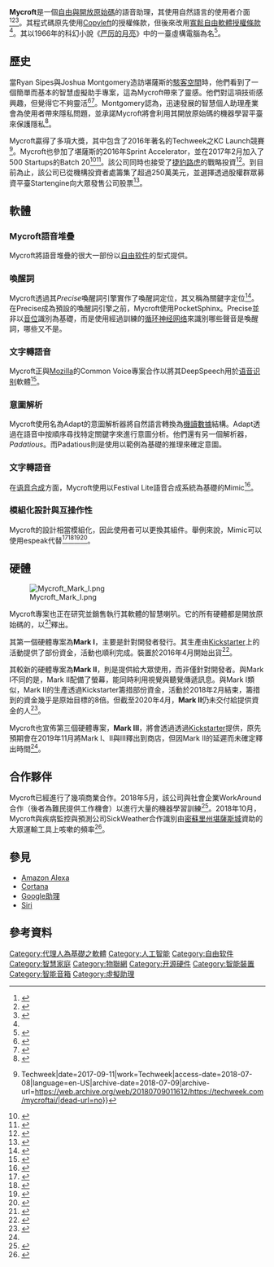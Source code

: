 {{NoteTA
|G1=IT
|G2=FL
|1=zh-hans:严厉的月亮;zh-hant:怒月;zh-tw:怒月;zh-hk:怒月;zh-mo:怒月;
}}
{{Infobox software
 | name                   = Mycroft
 | logo                   = 
 | developer              = Mycroft AI team
 | programming language   = [[Python|Python]]
 | license                = [[Apache许可证|Apache许可证]]<ref name=license>{{Cite web| url=https://mycroft.ai/blog/right-license/| title=Having the Right license is just as important as having a License| date=2017-06-28| accessdate=2020-08-10| archive-date=2020-04-28| archive-url=https://web.archive.org/web/20200428231919/https://mycroft.ai/blog/right-license/| dead-url=no}}</ref>
 | website                = {{URL|https://mycroft.ai/}}
}}

'''Mycroft'''是一個[[自由及开放源代码软件|自由與開放原始碼]]的語音助理，其使用自然語言的使用者介面<ref>{{cite web|url=https://www.cio.com/article/3017983/linux/2015s-most-exciting-linux-devices.html#slide2|title=2015's most exciting Linux devices|last1=Bhartiya|first1=Swapnil|date=2015-12-25|website=CIO magazine|archive-url=https://web.archive.org/web/20180626234543/https://www.cio.com/article/3017983/linux/2015s-most-exciting-linux-devices.html#slide2|archive-date=2018-06-26|accessdate=2017-03-17|dead-url=no}}</ref><ref>{{Cite news|url=https://www.inc.com/matt-hunckler/these-5-artificial-intelligence-startups-are-trans.html|title=5 Growing Artificial Intelligence Startups You Need to Know About|last=Hunckler|first=Matt|date=2017-07-25|work=Inc.com|accessdate=2017-10-06|archive-date=2020-11-09|archive-url=https://web.archive.org/web/20201109012131/https://www.inc.com/matt-hunckler/these-5-artificial-intelligence-startups-are-trans.html|dead-url=no}}</ref><ref>{{Cite news|url=https://www.forbes.com/sites/matthunckler/2017/05/15/this-open-source-ai-voice-assistant-is-challenging-siri-and-alexa-for-market-superiority/#7cfcceba3ec0|title=This Open-Source AI Voice Assistant Is Challenging Siri and Alexa for Market Superiority|last=Hunckler|first=Matt|date=2017-05-15|work=[[Forbes|Forbes]]|accessdate=2017-10-06|archive-url=https://web.archive.org/web/20171013014712/https://www.forbes.com/sites/matthunckler/2017/05/15/this-open-source-ai-voice-assistant-is-challenging-siri-and-alexa-for-market-superiority/#7cfcceba3ec0|archive-date=2017-10-13|dead-url=no}}</ref>。其程式碼原先使用[[Copyleft|Copyleft]]的授權條款，但後來改用[[寬鬆自由軟體授權條款|寬鬆自由軟體授權條款]]<ref name=license/>。其以1966年的科幻小說《[[严厉的月亮|严厉的月亮]]》中的一臺虛構電腦為名<ref>{{cite web |title=Why Name it Mycroft? |url=https://mycroft.ai/blog/why-name-it-mycroft/ |accessdate=2020-08-10 |date=2015-08-14 |archive-date=2020-06-18 |archive-url=https://web.archive.org/web/20200618102943/https://mycroft.ai/blog/why-name-it-mycroft/ |dead-url=no }}</ref>。

== 歷史 ==
當Ryan Sipes與Joshua Montgomery造訪堪薩斯的[[駭客空間|駭客空間]]時，他們看到了一個簡單而基本的智慧虛擬助手專案，這為Mycroft帶來了靈感。他們對這項技術感興趣，但覺得它不夠靈活<ref>{{cite web|url=https://www.popsci.com/ultimate-diy-ai|title=Customize An Open-Source HAL For Your Home|last1=Harrington|first1=Rebecca|date=2016-01-01|website=[[Popular_Science|Popular Science]]|archive-url=https://web.archive.org/web/20180627054807/https://www.popsci.com/ultimate-diy-ai|archive-date=2018-06-27|accessdate=2017-03-17|dead-url=no}}</ref><ref>{{cite web|url=https://www.linux.com/news/mycroft-linuxs-own-ai|title=Mycroft: Linux's Own AI|last=Bhartiya|first=Swapnil|date=2016-01-17|work=Linux.com|accessdate=2016-04-19|archive-date=2017-04-16|archive-url=https://web.archive.org/web/20170416221658/https://www.linux.com/news/mycroft-linuxs-own-ai|dead-url=no}}</ref>。Montgomery認為，迅速發展的智慧個人助理產業會為使用者帶來隱私問題，並承諾Mycroft將會利用其開放原始碼的機器學習平臺來保護隱私<ref>{{Citation|last=Mycroft AI|title=Mycroft StartEngine Equity Offering|date=2018-05-24|url=https://www.youtube.com/watch?time_continue=5&v=NfVD_-breck|accessdate=2018-07-08|archive-date=2020-09-02|archive-url=https://web.archive.org/web/20200902171713/https://www.youtube.com/watch?time_continue=5&v=NfVD_-breck|dead-url=no}}</ref>。

Mycroft贏得了多項大獎，其中包含了2016年著名的Techweek之KC Launch競賽<ref>{{Cite news|url=https://techweek.com/mycroftai/|title=Alexa can you find me a better assistant? {{!}} Techweek|date=2017-09-11|work=Techweek|access-date=2018-07-08|language=en-US|archive-date=2018-07-09|archive-url=https://web.archive.org/web/20180709011612/https://techweek.com/mycroftai/|dead-url=no}}</ref>。Mycroft也參加了堪薩斯的2016年Sprint Accelerator，並在2017年2月加入了500 Startups的Batch 20<ref>{{Cite news|url=https://www.techstars.com/content/blog/announcing-the-2016-class-of-the-sprint-accelerator-powered-by-techstars/|title=Announcing the 2016 Class of the Sprint Accelerator Powered by Techstars!|last=Fein|first=John|date=2016-02-22|work=Techstars|accessdate=2017-09-29|archive-url=https://web.archive.org/web/20170930084039/https://www.techstars.com/content/blog/announcing-the-2016-class-of-the-sprint-accelerator-powered-by-techstars/|archive-date=2017-09-30|dead-url=yes}}</ref><ref>{{Cite news|url=https://techcrunch.com/2017/02/08/heres-the-20th-batch-of-500-startups-companies/|title=Here's the 20th batch of 500 Startups companies|last=Lynley|first=Matthew|date=2017-02-08|work=[[TechCrunch|TechCrunch]]|accessdate=2017-09-29|archive-url=https://web.archive.org/web/20170930035958/https://techcrunch.com/2017/02/08/heres-the-20th-batch-of-500-startups-companies/|archive-date=2017-09-30|dead-url=no}}</ref>。該公司同時也接受了[[捷豹路虎|捷豹路虎]]的戰略投資<ref>{{Cite news|url=http://www.startlandnews.com/2017/02/jaguar-land-rover-invests-artificial-intelligence-startup-mycroft/|title=Jaguar Land Rover invests in artificial intelligence startup Mycroft|last=Burch|first=Bobby|date=2017-02-27|work=Startland News|access-date=2017-09-29|archive-url=https://web.archive.org/web/20180112050405/http://www.startlandnews.com/2017/02/jaguar-land-rover-invests-artificial-intelligence-startup-mycroft/|archive-date=2018-01-12|dead-url=no}}</ref>。到目前為止，該公司已從機構投資者處籌集了超過250萬美元，並選擇透過股權群眾募資平臺Startengine向大眾發售公司股票<ref name="#1">{{Cite web|url=https://www.startengine.com/mycroft-ai|title=Mycroft AI|website=StartEngine|accessdate=2018-07-08|archive-date=2018-07-08|archive-url=https://web.archive.org/web/20180708221048/https://www.startengine.com/mycroft-ai|dead-url=no}}</ref>。

== 軟體 ==

=== Mycroft語音堆疊 ===

Mycroft將語音堆疊的很大一部份以[[自由软件|自由软件]]的型式提供。 

=== 喚醒詞 ===

Mycroft透過其''Precise''喚醒詞引擎實作了喚醒詞定位，其又稱為關鍵字定位<ref>{{Cite web|url=https://github.com/MycroftAI/mycroft-precise/|title=Precise Wake Word Engine|website=GitHub|date=2020-03-30|accessdate=2020-08-10|archive-date=2020-11-12|archive-url=https://web.archive.org/web/20201112040657/https://github.com/MycroftAI/mycroft-precise|dead-url=no}}</ref>。在Precise成為預設的喚醒詞引擎之前，Mycroft使用PocketSphinx。Precise並非以[[音位|音位]]識別為基礎，而是使用經過訓練的[[循环神经网络|循环神经网络]]來識別哪些聲音是喚醒詞，哪些又不是。

=== 文字轉語音 === 

Mycroft正與[[Mozilla|Mozilla]]的Common Voice專案合作以將其DeepSpeech用於[[语音识别|语音识别]]軟體<ref>{{Cite web|url=https://www.allaboutcircuits.com/news/developing-open-source-voice-assistant-interview-mycroft-AI-Steve-Penrod/|title=Developing an Open Source Voice Assistant: Interview with Mycroft AI's Steve Penrod|website=All About Circuits|first=Katie|last=Smith|accessdate=2018-10-24|archive-date=2020-09-24|archive-url=https://web.archive.org/web/20200924180324/https://www.allaboutcircuits.com/news/developing-open-source-voice-assistant-interview-mycroft-AI-Steve-Penrod/|dead-url=no}}</ref>。

=== 意圖解析 ===

Mycroft使用名為Adapt的意圖解析器將自然語言轉換為[[機讀數據|機讀數據]]結構。Adapt透過在語音中按順序尋找特定關鍵字來進行意圖分析。他們還有另一個解析器，''Padatious''。而Padatious則是使用以範例為基礎的推理來確定意圖。

=== 文字轉語音 ===

在[[语音合成|语音合成]]方面，Mycroft使用以Festival Lite語音合成系統為基礎的Mimic<ref>{{cite web|url=https://www.networkworld.com/article/3020009/software/raspberry-pi-based-home-ai-project-open-sources-key-components.html|title=Raspberry Pi-based home AI project open-sources key components|last1=Gold|first1=Jon|date=2016-01-07|website=Network World|archive-url=https://web.archive.org/web/20180519075851/https://www.networkworld.com/article/3020009/software/raspberry-pi-based-home-ai-project-open-sources-key-components.html|archive-date=2018-05-19|accessdate=2017-03-17|dead-url=no}}</ref>。 

=== 模組化設計與互操作性 ===

Mycroft的設計相當模組化，因此使用者可以更換其組件。舉例來說，Mimic可以使用espeak代替<ref>{{cite web|url=https://news.softpedia.com/news/mycroft-releases-key-ai-component-as-open-source-498567.shtml|title=Mycroft Releases Key AI Component as Open Source|last=Stahie|first=Silviu|date=2016-01-07|work=Softpedia News|archive-url=https://web.archive.org/web/20180612184448/https://news.softpedia.com/news/mycroft-releases-key-ai-component-as-open-source-498567.shtml|archive-date=2018-06-12|accessdate=2016-04-24|dead-url=no}}</ref><ref>{{cite web|url=https://www.forbes.com/sites/janakirammsv/2015/08/20/meet-mycroft-the-open-source-alternative-to-amazon-echo/#9fb756562a26|title=Meet Mycroft, The Open Source Alternative To Amazon Echo|last1=MSV|first1=Janakiram|date=2015-08-20|work=[[福布斯|福布斯]]|archive-url=https://web.archive.org/web/20180214073938/https://www.forbes.com/sites/janakirammsv/2015/08/20/meet-mycroft-the-open-source-alternative-to-amazon-echo/#9fb756562a26|archive-date=2018-02-14|accessdate=2017-03-17|dead-url=no}}</ref><ref>{{cite web|url=https://news.softpedia.com/news/mycroft-is-an-ai-for-your-home-powered-by-raspberry-pi-2-and-ubuntu-snappy-489280.shtml|title=Mycroft Is an AI for Your Home Powered by Raspberry Pi 2 and Ubuntu Snappy|last1=Stahie|first1=Silviu|date=2015-08-14|website=Softpedia News|archive-url=https://web.archive.org/web/20170606000237/https://news.softpedia.com/news/mycroft-is-an-ai-for-your-home-powered-by-raspberry-pi-2-and-ubuntu-snappy-489280.shtml|archive-date=2017-06-06|accessdate=2017-03-17|dead-url=no}}</ref><ref>{{cite web|url=https://www.cnet.com/products/mycroft-smart-home-ai-platform/preview/|title=Meet Mycroft, an open-source smart-home AI platform|last=Crist|first=Ry|date=2015-08-17|website=[[CNET|CNET]]|publisher=[[CBS互動|CBS互動]]|archive-url=https://web.archive.org/web/20170621230847/https://www.cnet.com/products/mycroft-smart-home-ai-platform/preview/|archive-date=2017-06-21|accessdate=2017-03-17|dead-url=no}}</ref>。

== 硬體 ==
[[File:Mycroft_Mark_I.png|thumb]]

Mycroft專案也正在研究並銷售執行其軟體的智慧喇叭。它的所有硬體都是開放原始碼的，以{{link-en|CERN開放硬體授權條款|CERN Open Hardware Licence}}<ref>{{cite web|url=https://github.com/MycroftAI/hardware-mycroft-mark-1|title=Github: Mycroft Mark I hardware|website=[[GitHub|GitHub]]|accessdate=2018-03-18|archive-date=2017-07-01|archive-url=https://web.archive.org/web/20170701201029/https://github.com/MycroftAI/hardware-mycroft-mark-1|dead-url=no}}</ref>釋出。

其第一個硬體專案為'''Mark I'''，主要是針對開發者發行。其生產由[[Kickstarter|Kickstarter]]上的活動提供了部份資金，活動也順利完成。裝置於2016年4月開始出貨<ref>{{cite web|url=https://mycroft.ai/blog/making-a-mycroft/|title=Making a Mycroft & First Shipment|last=Adair|first=Kris|date=2016-04-04|website=Mycroft blog|archive-url=https://web.archive.org/web/20180627053956/https://mycroft.ai/blog/making-a-mycroft/|archive-date=2018-06-27|accessdate=2018-03-18|dead-url=no}}</ref>。

其較新的硬體專案為'''Mark II'''，則是提供給大眾使用，而非僅針對開發者。與Mark I不同的是，Mark II配備了螢幕，能同時利用視覺與聽覺傳遞訊息。與Mark I類似，Mark II的生產透過Kickstarter籌措部份資金，活動於2018年2月結束，籌措到的資金幾乎是原始目標的8倍。但截至2020年4月，'''Mark II'''仍未交付給提供資金的人<ref>{{cite web|url=https://www.kickstarter.com/projects/aiforeveryone/mycroft-mark-ii-the-open-voice-assistant/updates|title=Mycroft Mark II: The Open Voice Assistant|last=Montgomery|first=Joshua|date=2018-01-25|website=[[Kickstarter|Kickstarter]]|archive-url=https://web.archive.org/web/20180319004329/https://www.kickstarter.com/projects/aiforeveryone/mycroft-mark-ii-the-open-voice-assistant/updates|archive-date=2018-03-19|accessdate=2018-03-18|dead-url=no}}</ref>。

Mycroft也宣佈第三個硬體專案，'''Mark III'''，將會透過透過[[Kickstarter|Kickstarter]]提供，原先預期會在2019年11月將Mark I、II與III釋出到商店，但因Mark II的延遲而未確定釋出時間<ref name="#1"/>。

==合作夥伴==
Mycroft已經進行了幾項商業合作。2018年5月，該公司與社會企業WorkAround合作（後者為難民提供工作機會）以進行大量的機器學習訓練<ref>{{cite web|url=https://mycroft.ai/blog/refugees-tagging-wake-words-mycroft-workaround-partnership/|title=Using Precise to Help Refugees - Mycroft Partners with WorkAround|date=2018-05-14|accessdate=2018-10-24|archive-date=2020-11-09|archive-url=https://web.archive.org/web/20201109020306/https://mycroft.ai/blog/refugees-tagging-wake-words-mycroft-workaround-partnership/|dead-url=no}}</ref>。2018年10月，Mycroft與疾病監控與預測公司SickWeather合作識別由[[堪薩斯城_(密蘇里州)|密蘇里州堪薩斯城]]資助的大眾運輸工具上咳嗽的頻率<ref>{{Cite web|url=https://www.startlandnews.com/2018/10/cough-detection/|title=Collaboration in the air: Cough detection sensors combine Sickweather, Mycroft tech|website=StartlandNews|access-date=2018-10-24|last=Bezner|first=Elyssa|archive-date=2020-11-09|archive-url=https://web.archive.org/web/20201109033644/https://www.startlandnews.com/2018/10/cough-detection/|dead-url=no}}</ref>。
 
== 參見 ==
{{Portal|自由軟體}}
* [[Amazon_Alexa|Amazon Alexa]]
* [[Cortana|Cortana]]
* [[Google助理|Google助理]]
* [[Siri|Siri]]

==參考資料==
{{reflist}}

{{虛擬助理}}
{{Linux}}
{{智能音箱}}

[[Category:代理人為基礎之軟體|Category:代理人為基礎之軟體]]
[[Category:人工智能|Category:人工智能]]
[[Category:自由软件|Category:自由软件]]
[[Category:智慧家庭|Category:智慧家庭]]
[[Category:物聯網|Category:物聯網]]
[[Category:开源硬件|Category:开源硬件]]
[[Category:智能裝置|Category:智能裝置]]
[[Category:智能音箱|Category:智能音箱]]
[[Category:虛擬助理|Category:虛擬助理]]